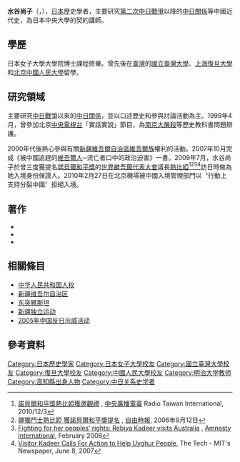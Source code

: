 {{Link style|time=2015-12-11T07:41:32+00:00}}

'''水谷尚子'''（{{jp|hg=みずたに なおこ|lead=yes}}，{{bd|1966年|}}），[[日本|日本]]歷史學者，主要研究[[第二次中日戰爭|第二次中日戰爭]]以降的[[中日關係|中日關係]]等中國近代史，為日本中央大學的契約講師。

==學歷==
日本女子大學大學院博士課程修畢。曾先後在[[臺灣|臺灣]]的[[國立臺灣大學|國立臺灣大學]]、[[上海|上海]][[復旦大學|復旦大學]]和[[北京|北京]][[中國人民大學|中國人民大學]]留學。

== 研究領域 ==
主要研究[[中国抗日战争|中日戰爭]]以來的[[中日關係|中日關係]]，並以口述歷史和參與討論活動為主。1999年4月，曾參加北京[[中国中央电视台|中央電視台]]「實話實說」節目，為[[南京大屠殺|南京大屠殺]]等歷史教科書問題辯護。

2000年代後熱心參與有關[[新疆維吾爾自治區|新疆維吾爾自治區]][[維吾爾族|維吾爾族]]權利的活動。2007年10月完成《被中國追趕的[[維吾爾人|維吾爾人]]─流亡者口中的政治迫害》一書。2009年7月，水谷尚子於曾三度獲提名[[諾貝爾和平獎|諾貝爾和平獎]]的[[世界維吾爾代表大會|世界維吾爾代表大會]]議長[[熱比婭|熱比婭]]<ref>[http://news.rti.org.tw/index_newsContent.aspx?nid=270605 諾貝爾和平獎熱比婭獲邀觀禮] {{webarchive|url=https://web.archive.org/web/20131002054530/http://news.rti.org.tw/index_newsContent.aspx?nid=270605 |date=2013-10-02 }}, [[中央廣播電臺|中央廣播電臺]] Radio Taiwan International, 2010/12/3</ref><ref>[http://www.libertytimes.com.tw/2006/new/sep/12/today-int4.htm 疆獨鬥士熱比婭 獲諾貝爾和平獎提名] {{webarchive|url=https://web.archive.org/web/20070629181927/http://www.libertytimes.com.tw/2006/new/sep/12/today-int4.htm |date=2007-06-29 }}, [[自由時報|自由時報]], 2006年9月12日</ref><ref>[http://www.amnesty.org.au/china/comments/9233 Fighting for her peoples’ rights: Rebiya Kadeer visits Australia] {{webarchive|url=https://web.archive.org/web/20121206020347/http://www.amnesty.org.au/china/comments/9233/ |date=2012-12-06 }}, [[:en:Amnesty_International|Amnesty International]], February 2008</ref><ref>[http://tech.mit.edu/V127/N27/kadeer.html Visitor Kadeer Calls For Action to Help Uyghur People], The Tech - MIT's Newspaper, June 8, 2007
</ref>訪日時做為她入境身份保證人。2010年2月27日在北京機場被中國入境管理部門以〝行動上支持分裂中國〞拒絕入境。

==著作==

*{{Cite book<!--|和書
-->|date=2005-09
|title=「反日」解剖――歪んだ中国の「愛国」
|publisher=文藝春秋
|isbn=4-16-366230-8
}}
*{{Cite book<!--|和書
-->|date=2006-07
|title=「反日」以前――中国対日工作者たちの回想
|publisher=文藝春秋
|isbn=4-16-366340-1
}}
*{{Cite book<!--|和書
-->|date=2007-10
|title=中国を追われたウイグル人――亡命者が語る政治弾圧
|publisher=文藝春秋
|series=文春新書
|isbn=978-4-16-660599-6
}}

==相關條目==

* [[中华人民共和国人权|中华人民共和国人权]]
* [[新疆维吾尔自治区|新疆维吾尔自治区]]
* [[东突厥斯坦|东突厥斯坦]]
* [[新疆独立运动|新疆独立运动]]
* [[2005年中国反日示威活动|2005年中国反日示威活动]]

==參考資料==
{{reflist}}

{{DEFAULTSORT:Mizutani}}
[[Category:日本歷史學家|Category:日本歷史學家]]
[[Category:日本女子大學校友|Category:日本女子大學校友]]
[[Category:國立臺灣大學校友|Category:國立臺灣大學校友]]
[[Category:復旦大學校友|Category:復旦大學校友]]
[[Category:中國人民大學校友|Category:中國人民大學校友]]
[[Category:明治大学教师|Category:明治大学教师]]
[[Category:高知縣出身人物|Category:高知縣出身人物]]
[[Category:中日关系史学者|Category:中日关系史学者]]